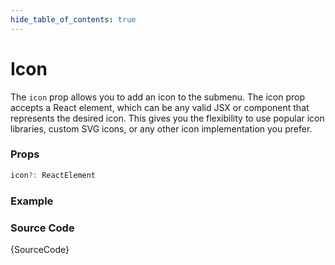 ```yaml
---
hide_table_of_contents: true
---
```



# Icon

The `icon` prop allows you to add an icon to the submenu. The icon prop accepts a React element, which can be any valid JSX or component that represents the desired icon. This gives you the flexibility to use popular icon libraries, custom SVG icons, or any other icon implementation you prefer.

### Props

```ts noCopy
icon?: ReactElement
```

### Example

<IframeWindow url='http://localhost:3000/en/menu-examples/horizontal-menu/submenu/icon' />

### Source Code

<TsToJsCodeSnippet>{SourceCode}</TsToJsCodeSnippet>
